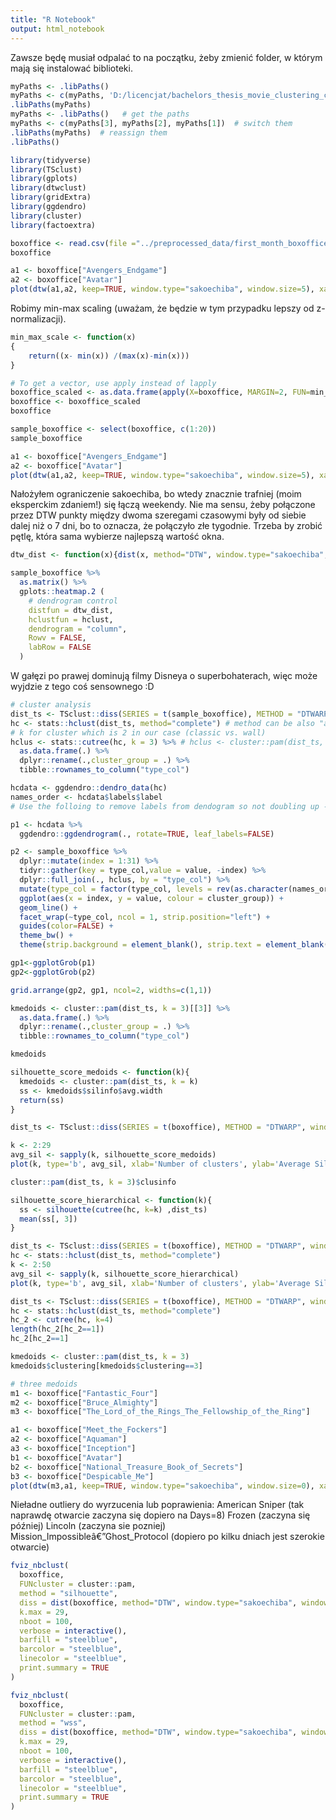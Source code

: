 ```yaml
---
title: "R Notebook"
output: html_notebook
---
```




Zawsze będę musiał odpalać to na początku, żeby zmienić folder, w którym mają się instalować biblioteki.
```r
myPaths <- .libPaths()
myPaths <- c(myPaths, 'D:/licencjat/bachelors_thesis_movie_clustering_codes/R_directories')
.libPaths(myPaths)
myPaths <- .libPaths()   # get the paths
myPaths <- c(myPaths[3], myPaths[2], myPaths[1])  # switch them
.libPaths(myPaths)  # reassign them
.libPaths()
```

############################################################################################################




```r
library(tidyverse)
library(TSclust)
library(gplots)
library(dtwclust)
library(gridExtra)
library(ggdendro)
library(cluster)
library(factoextra)
```

```r
boxoffice <- read.csv(file ="../preprocessed_data/first_month_boxoffice_gross_inflation_adjusted_without_outliers.csv", row.names=1, check.names=FALSE)
boxoffice
```

```r
a1 <- boxoffice["Avengers_Endgame"]
a2 <- boxoffice["Avatar"]
plot(dtw(a1,a2, keep=TRUE, window.type="sakoechiba", window.size=5), xaxp  = c(0,10,10), yaxp = c(0,10,10), type="twoway", col=c('blue', 'magenta'))
```


Robimy min-max scaling (uważam, że będzie w tym przypadku lepszy od z-normalizacji).
```r
min_max_scale <- function(x)
{
    return((x- min(x)) /(max(x)-min(x)))
}
```

```r
# To get a vector, use apply instead of lapply
boxoffice_scaled <- as.data.frame(apply(X=boxoffice, MARGIN=2, FUN=min_max_scale))
boxoffice <- boxoffice_scaled
boxoffice
```


```r
sample_boxoffice <- select(boxoffice, c(1:20))
sample_boxoffice
```

```r
a1 <- boxoffice["Avengers_Endgame"]
a2 <- boxoffice["Avatar"]
plot(dtw(a1,a2, keep=TRUE, window.type="sakoechiba", window.size=5), xaxp  = c(0,10,10), yaxp = c(0,10,10), type="twoway", col=c('blue', 'magenta'))
```
Nałożyłem ograniczenie sakoechiba, bo wtedy znacznie trafniej (moim eksperckim zdaniem!) się łączą weekendy.
Nie ma sensu, żeby połączone przez DTW punkty między dwoma szeregami czasowymi były od siebie dalej niż o 7 dni, bo to oznacza, że połączyło złe tygodnie. 
Trzeba by zrobić pętlę, która sama wybierze najlepszą wartość okna.


```r
dtw_dist <- function(x){dist(x, method="DTW", window.type="sakoechiba", window.size=5)}
```


```r
sample_boxoffice %>%
  as.matrix() %>%
  gplots::heatmap.2 (
    # dendrogram control
    distfun = dtw_dist,
    hclustfun = hclust,
    dendrogram = "column",
    Rowv = FALSE,
    labRow = FALSE
  )
```
W gałęzi po prawej dominują filmy Disneya o superbohaterach, więc może wyjdzie z tego coś sensownego :D


```r
# cluster analysis
dist_ts <- TSclust::diss(SERIES = t(sample_boxoffice), METHOD = "DTWARP", window.type="sakoechiba", window.size=5) # note the dataframe must be transposed
hc <- stats::hclust(dist_ts, method="complete") # method can be also "average" or diana (for DIvisive ANAlysis Clustering)
# k for cluster which is 2 in our case (classic vs. wall)
hclus <- stats::cutree(hc, k = 3) %>% # hclus <- cluster::pam(dist_ts, k = 2)$clustering has a similar result
  as.data.frame(.) %>%
  dplyr::rename(.,cluster_group = .) %>%
  tibble::rownames_to_column("type_col")

hcdata <- ggdendro::dendro_data(hc)
names_order <- hcdata$labels$label
# Use the folloing to remove labels from dendogram so not doubling up - but good for checking hcdata$labels$label <- ""

p1 <- hcdata %>%
  ggdendro::ggdendrogram(., rotate=TRUE, leaf_labels=FALSE)

p2 <- sample_boxoffice %>%
  dplyr::mutate(index = 1:31) %>%
  tidyr::gather(key = type_col,value = value, -index) %>%
  dplyr::full_join(., hclus, by = "type_col") %>% 
  mutate(type_col = factor(type_col, levels = rev(as.character(names_order)))) %>% 
  ggplot(aes(x = index, y = value, colour = cluster_group)) +
  geom_line() +
  facet_wrap(~type_col, ncol = 1, strip.position="left") + 
  guides(color=FALSE) +
  theme_bw() + 
  theme(strip.background = element_blank(), strip.text = element_blank())

gp1<-ggplotGrob(p1)
gp2<-ggplotGrob(p2) 

grid.arrange(gp2, gp1, ncol=2, widths=c(1,1))
```

```r
kmedoids <- cluster::pam(dist_ts, k = 3)[[3]] %>%
  as.data.frame(.) %>%
  dplyr::rename(.,cluster_group = .) %>%
  tibble::rownames_to_column("type_col")

kmedoids
```





```r
silhouette_score_medoids <- function(k){
  kmedoids <- cluster::pam(dist_ts, k = k)
  ss <- kmedoids$silinfo$avg.width
  return(ss)
}
```


```r
dist_ts <- TSclust::diss(SERIES = t(boxoffice), METHOD = "DTWARP", window.type="sakoechiba", window.size=4)

k <- 2:29
avg_sil <- sapply(k, silhouette_score_medoids)
plot(k, type='b', avg_sil, xlab='Number of clusters', ylab='Average Silhouette Scores', frame=FALSE)
```

```r
cluster::pam(dist_ts, k = 3)$clusinfo
```


```r
silhouette_score_hierarchical <- function(k){
  ss <- silhouette(cutree(hc, k=k) ,dist_ts)
  mean(ss[, 3])
}
```


```r
dist_ts <- TSclust::diss(SERIES = t(boxoffice), METHOD = "DTWARP", window.type="sakoechiba", window.size=4)
hc <- stats::hclust(dist_ts, method="complete")
k <- 2:50
avg_sil <- sapply(k, silhouette_score_hierarchical)
plot(k, type='b', avg_sil, xlab='Number of clusters', ylab='Average Silhouette Scores', frame=FALSE)
```

```r
dist_ts <- TSclust::diss(SERIES = t(boxoffice), METHOD = "DTWARP", window.type="sakoechiba", window.size=4)
hc <- stats::hclust(dist_ts, method="complete")
hc_2 <- cutree(hc, k=4)
length(hc_2[hc_2==1])
hc_2[hc_2==1]
```
```r
kmedoids <- cluster::pam(dist_ts, k = 3)
kmedoids$clustering[kmedoids$clustering==3]
```


```r
# three medoids
m1 <- boxoffice["Fantastic_Four"]
m2 <- boxoffice["Bruce_Almighty"]
m3 <- boxoffice["The_Lord_of_the_Rings_The_Fellowship_of_the_Ring"]

a1 <- boxoffice["Meet_the_Fockers"]
a2 <- boxoffice["Aquaman"]
a3 <- boxoffice["Inception"]
b1 <- boxoffice["Avatar"]
b2 <- boxoffice["National_Treasure_Book_of_Secrets"]
b3 <- boxoffice["Despicable_Me"]
plot(dtw(m3,a1, keep=TRUE, window.type="sakoechiba", window.size=0), xaxp  = c(0,10,10), yaxp = c(0,10,10), type="twoway", col=c('blue', 'magenta'))
```
Nieładne outliery do wyrzucenia lub poprawienia:
American Sniper (tak naprawdę otwarcie zaczyna się dopiero na Days=8)
Frozen (zaczyna się później)
Lincoln (zaczyna sie pozniej)
Mission_Impossibleâ€”Ghost_Protocol (dopiero po kilku dniach jest szerokie otwarcie)


```r
fviz_nbclust(
  boxoffice,
  FUNcluster = cluster::pam,
  method = "silhouette",
  diss = dist(boxoffice, method="DTW", window.type="sakoechiba", window.size=4),
  k.max = 29,
  nboot = 100,
  verbose = interactive(),
  barfill = "steelblue",
  barcolor = "steelblue",
  linecolor = "steelblue",
  print.summary = TRUE
)
```

```r
fviz_nbclust(
  boxoffice,
  FUNcluster = cluster::pam,
  method = "wss",
  diss = dist(boxoffice, method="DTW", window.type="sakoechiba", window.size=4),
  k.max = 29,
  nboot = 100,
  verbose = interactive(),
  barfill = "steelblue",
  barcolor = "steelblue",
  linecolor = "steelblue",
  print.summary = TRUE
)
```


